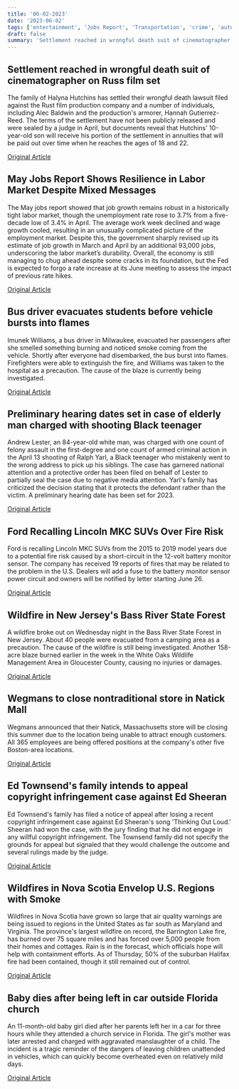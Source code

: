 ```yaml
---
title: '06-02-2023'
date: '2023-06-02'
tags: ['entertainment', 'Jobs Report', 'Transportation', 'crime', 'auto', 'Wildfire', 'Business', 'Music', 'Wildfires', 'Tragic incident']
draft: false
summary: 'Settlement reached in wrongful death suit of cinematographer on Russ film set...'
---
```


## Settlement reached in wrongful death suit of cinematographer on Russ film set
The family of Halyna Hutchins has settled their wrongful death lawsuit filed against the Rust film production company and a number of individuals, including Alec Baldwin and the production's armorer, Hannah Gutierrez-Reed. The terms of the settlement have not been publicly released and were sealed by a judge in April, but documents reveal that Hutchins' 10-year-old son will receive his portion of the settlement in annuities that will be paid out over time when he reaches the ages of 18 and 22.

[Original Article](https://abcnews.go.com/US/judge-approves-settlement-rust-shooting-lawsuit-halyna-hutchins/story?id=99788957)

## May Jobs Report Shows Resilience in Labor Market Despite Mixed Messages
The May jobs report showed that job growth remains robust in a historically tight labor market, though the unemployment rate rose to 3.7% from a five-decade low of 3.4% in April. The average work week declined and wage growth cooled, resulting in an unusually complicated picture of the employment market. Despite this, the government sharply revised up its estimate of job growth in March and April by an additional 93,000 jobs, underscoring the labor market’s durability. Overall, the economy is still managing to chug ahead despite some cracks in its foundation, but the Fed is expected to forgo a rate increase at its June meeting to assess the impact of previous rate hikes.

[Original Article](https://abcnews.go.com/US/wireStory/us-jobs-report-point-slower-hiring-fed-rate-99780505)

## Bus driver evacuates students before vehicle bursts into flames
Imunek Williams, a bus driver in Milwaukee, evacuated her passengers after she smelled something burning and noticed smoke coming from the vehicle. Shortly after everyone had disembarked, the bus burst into flames. Firefighters were able to extinguish the fire, and Williams was taken to the hospital as a precaution. The cause of the blaze is currently being investigated. 

[Original Article](https://abcnews.go.com/US/wireStory/milwaukee-school-bus-engulfed-flames-after-driver-safely-99789411)

## Preliminary hearing dates set in case of elderly man charged with shooting Black teenager
Andrew Lester, an 84-year-old white man, was charged with one count of felony assault in the first-degree and one count of armed criminal action in the April 13 shooting of Ralph Yarl, a Black teenager who mistakenly went to the wrong address to pick up his siblings. The case has garnered national attention and a protective order has been filed on behalf of Lester to partially seal the case due to negative media attention. Yarl's family has criticized the decision stating that it protects the defendant rather than the victim. A preliminary hearing date has been set for 2023.

[Original Article](https://abcnews.go.com/US/judge-rules-andrew-lester-case-partially-sealed-shooting/story?id=99756606)

## Ford Recalling Lincoln MKC SUVs Over Fire Risk
Ford is recalling Lincoln MKC SUVs from the 2015 to 2019 model years due to a potential fire risk caused by a short-circuit in the 12-volt battery monitor sensor. The company has received 19 reports of fires that may be related to the problem in the U.S. Dealers will add a fuse to the battery monitor sensor power circuit and owners will be notified by letter starting June 26.

[Original Article](https://abcnews.go.com/Business/wireStory/ford-urges-owners-lincoln-suvs-park-outdoors-catch-99787129)

## Wildfire in New Jersey's Bass River State Forest
A wildfire broke out on Wednesday night in the Bass River State Forest in New Jersey. About 40 people were evacuated from a camping area as a precaution. The cause of the wildfire is still being investigated. Another 158-acre blaze burned earlier in the week in the White Oaks Wildlife Management Area in Gloucester County, causing no injuries or damages.

[Original Article](https://abcnews.go.com/US/wireStory/officials-5000-acre-wildfire-50-contained-new-jerseys-99788078)

## Wegmans to close nontraditional store in Natick Mall
Wegmans announced that their Natick, Massachusetts store will be closing this summer due to the location being unable to attract enough customers. All 365 employees are being offered positions at the company's other five Boston-area locations.

[Original Article](https://abcnews.go.com/Business/wireStory/wegmans-close-natick-massachusetts-store-slow-business-99788961)

## Ed Townsend's family intends to appeal copyright infringement case against Ed Sheeran
Ed Townsend's family has filed a notice of appeal after losing a recent copyright infringement case against Ed Sheeran's song 'Thinking Out Loud.' Sheeran had won the case, with the jury finding that he did not engage in any willful copyright infringement. The Townsend family did not specify the grounds for appeal but signaled that they would challenge the outcome and several rulings made by the judge.

[Original Article](https://abcnews.go.com/US/appeal-planned-after-ed-sheeran-win-copyright-infringement/story?id=99772562)

## Wildfires in Nova Scotia Envelop U.S. Regions with Smoke
Wildfires in Nova Scotia have grown so large that air quality warnings are being issued to regions in the United States as far south as Maryland and Virginia. The province's largest wildfire on record, the Barrington Lake fire, has burned over 75 square miles and has forced over 5,000 people from their homes and cottages. Rain is in the forecast, which officials hope will help with containment efforts. As of Thursday, 50% of the suburban Halifax fire had been contained, though it still remained out of control.

[Original Article](https://abcnews.go.com/International/wireStory/rain-forecast-nova-scotia-promises-relief-after-week-99787809)

## Baby dies after being left in car outside Florida church
An 11-month-old baby girl died after her parents left her in a car for three hours while they attended a church service in Florida. The girl's mother was later arrested and charged with aggravated manslaughter of a child. The incident is a tragic reminder of the dangers of leaving children unattended in vehicles, which can quickly become overheated even on relatively mild days.

[Original Article](https://abcnews.go.com/US/11-month-girl-dies-after-left-car-3/story?id=99699492)

